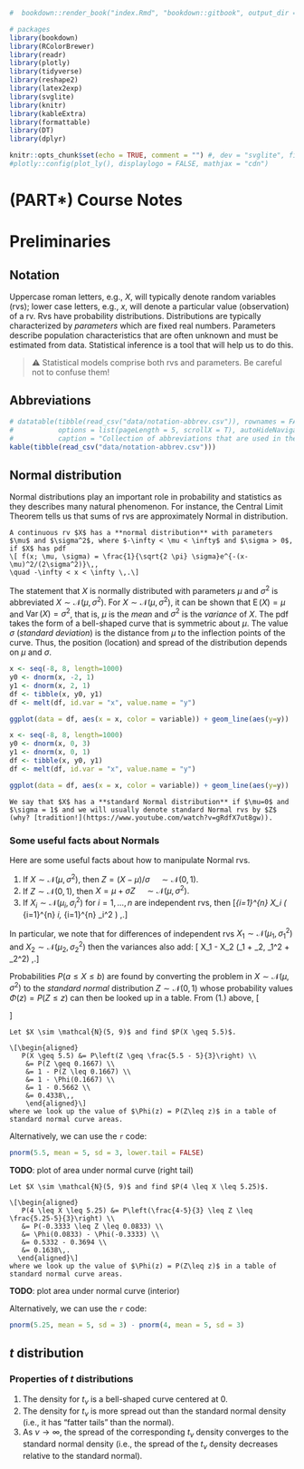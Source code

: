 ```r
#  bookdown::render_book("index.Rmd", "bookdown::gitbook", output_dir = "docs/")

# packages
library(bookdown)
library(RColorBrewer)
library(readr)
library(plotly)
library(tidyverse)
library(reshape2)
library(latex2exp)
library(svglite)
library(knitr)
library(kableExtra)
library(formattable)
library(DT)
library(dplyr)

knitr::opts_chunk$set(echo = TRUE, comment = "") #, dev = "svglite", fig.width=8
#plotly::config(plot_ly(), displaylogo = FALSE, mathjax = "cdn")
```

\newcommand{\Var}{\operatorname{Var}}
\newcommand{\E}{\operatorname{E}}
\newcommand{\se}{\mathsf{se}}

# (PART\*) Course Notes {-}

# Preliminaries {-}

## Notation {-}

Uppercase roman letters, e.g., $X$, will typically denote random variables (rvs); lower case letters, e.g., $x$, will denote a particular value (observation) of a rv. Rvs have probability distributions. Distributions are typically characterized by *parameters* which are fixed real numbers. Parameters describe population characteristics that are often unknown and must be estimated from data. Statistical inference is a tool that will help us to do this.

> ⚠️  Statistical models comprise both rvs and parameters. Be careful not to confuse them! 

## Abbreviations {-}

```r
# datatable(tibble(read_csv("data/notation-abbrev.csv")), rownames = FALSE, #filter = 'bottom', 
#           options = list(pageLength = 5, scrollX = T), autoHideNavigation = TRUE,
#           caption = "Collection of abbreviations that are used in these notes.")
kable(tibble(read_csv("data/notation-abbrev.csv")))
```

## Normal distribution {-#normal-distribution}

Normal distributions play an important role in probability and statistics as they describes many natural phenomenon. For instance, the Central Limit Theorem tells us that sums of rvs are approximately Normal in distribution. 

```definition
A continuous rv $X$ has a **normal distribution** with parameters $\mu$ and $\sigma^2$, where $-\infty < \mu < \infty$ and $\sigma > 0$, if $X$ has pdf
\[ f(x; \mu, \sigma) = \frac{1}{\sqrt{2 \pi} \sigma}e^{-(x-\mu)^2/(2\sigma^2)}\,, 
\quad -\infty < x < \infty \,.\]
```

The statement that $X$ is normally distributed with parameters $\mu$ and $\sigma^2$ is abbreviated $X \sim \mathcal{N}(\mu, \sigma^2)$. For $X\sim \mathcal{N}(\mu,\sigma^2)$, it can be shown that $\E(X) = \mu$ and $\Var(X) = \sigma^2$, that is, $\mu$ is the *mean* and $\sigma^2$ is the *variance* of $X$. The pdf takes the form of a bell-shaped curve that is symmetric about $\mu$. The value $\sigma$ (*standard deviation*) is the distance from $\mu$ to the inflection points of the curve. Thus, the position (location) and spread of the distribution depends on $\mu$ and $\sigma$.

```r
x <- seq(-8, 8, length=1000)
y0 <- dnorm(x, -2, 1)
y1 <- dnorm(x, 2, 1)
df <- tibble(x, y0, y1)
df <- melt(df, id.var = "x", value.name = "y")

ggplot(data = df, aes(x = x, color = variable)) + geom_line(aes(y=y)) 
```

```r
x <- seq(-8, 8, length=1000)
y0 <- dnorm(x, 0, 3)
y1 <- dnorm(x, 0, 1)
df <- tibble(x, y0, y1)
df <- melt(df, id.var = "x", value.name = "y")

ggplot(data = df, aes(x = x, color = variable)) + geom_line(aes(y=y)) 
```

```definition
We say that $X$ has a **standard Normal distribution** if $\mu=0$ and $\sigma = 1$ and we will usually denote standard Normal rvs by $Z$ (why? [tradition!](https://www.youtube.com/watch?v=gRdfX7ut8gw)).
```

### Some useful facts about Normals {-}

Here are some useful facts about how to manipulate Normal rvs.

1. If $X \sim \mathcal{N}(\mu, \sigma^2),$ then $Z = (X - \mu) / \sigma \quad \sim \mathcal{N}(0,1).$ 
2. If $Z \sim \mathcal{N}(0, 1),$ then $X = \mu + \sigma Z \quad \sim \mathcal{N}(\mu, \sigma^2).$ 
3. If $X_i \sim \mathcal{N}(\mu_i, \sigma_i^2)$ for $i = 1, \dots, n$ are independent rvs, then 
\[\sum_{i=1}^{n} X_i \sim \mathcal{N} \left( \sum_{i=1}^{n} \mu_i, \sum_{i=1}^{n} \sigma_i^2 \right) \,.\]

In particular, we note that for differences of independent rvs $X_1 \sim \mathcal{N}(\mu_1, \sigma_1^2)$ and $X_2 \sim \mathcal{N}(\mu_2, \sigma_2^2)$ then the variances also add:
\[ X_1 - X_2 \sim \mathcal{N}(\mu_1 + \mu_2, \sigma_1^2 + \sigma_2^2) \,.\]

Probabilities $P(a \leq X \leq b)$ are found by converting the problem in $X \sim \mathcal{N}(\mu, \sigma^2)$ to the *standard normal* distribution $Z \sim \mathcal{N}(0, 1)$ whose probability values $\Phi(z) = P(Z\leq z)$ can then be looked up in a table. From (1.) above, 
\[\begin{aligned}
   P(a < X < b) &= P\left( \frac{a-\mu}{\sigma} < Z < \frac{b-\mu}{\sigma} \right) \\ 
    &= \Phi \left( \frac{b-\mu}{\sigma}\right) - \Phi\left(\frac{a-\mu}{\sigma}\right) \,.
   \end{aligned}\]

```example
Let $X \sim \mathcal{N}(5, 9)$ and find $P(X \geq 5.5)$. 

\[\begin{aligned}
   P(X \geq 5.5) &= P\left(Z \geq \frac{5.5 - 5}{3}\right) \\
    &= P(Z \geq 0.1667) \\
    &= 1 - P(Z \leq 0.1667) \\
    &= 1 - \Phi(0.1667) \\
    &= 1 - 0.5662 \\
    &= 0.4338\,,
    \end{aligned}\]
where we look up the value of $\Phi(z) = P(Z\leq z)$ in a table of standard normal curve areas.
```

Alternatively, we can use the `r` code:
```r
pnorm(5.5, mean = 5, sd = 3, lower.tail = FALSE) 
```
**TODO**: plot of area under normal curve (right tail)




```example
Let $X \sim \mathcal{N}(5, 9)$ and find $P(4 \leq X \leq 5.25)$. 

\[\begin{aligned}
   P(4 \leq X \leq 5.25) &= P\left(\frac{4-5}{3} \leq Z \leq \frac{5.25-5}{3}\right) \\
   &= P(-0.3333 \leq Z \leq 0.0833) \\
   &= \Phi(0.0833) - \Phi(-0.3333) \\
   &= 0.5332 - 0.3694 \\
   &= 0.1638\,.
  \end{aligned}\]
where we look up the value of $\Phi(z) = P(Z\leq z)$ in a table of standard normal curve areas. 
```

**TODO**: plot area under normal curve (interior)

Alternatively, we can use the `r` code:
```r
pnorm(5.25, mean = 5, sd = 3) - pnorm(4, mean = 5, sd = 3)
```

## $t$ distribution {-#t-distribution}


### Properties of $t$ distributions {-}

1. The density for $t_\nu$ is a bell-shaped curve centered at $0$.
2. The density for $t_\nu$ is more spread out than the standard normal density (i.e., it has "fatter tails" than the normal).
3. As $\nu \to \infty$, the spread of the corresponding $t_\nu$ density converges to the standard normal density (i.e., the spread of the $t_\nu$ density decreases relative to the standard normal).
